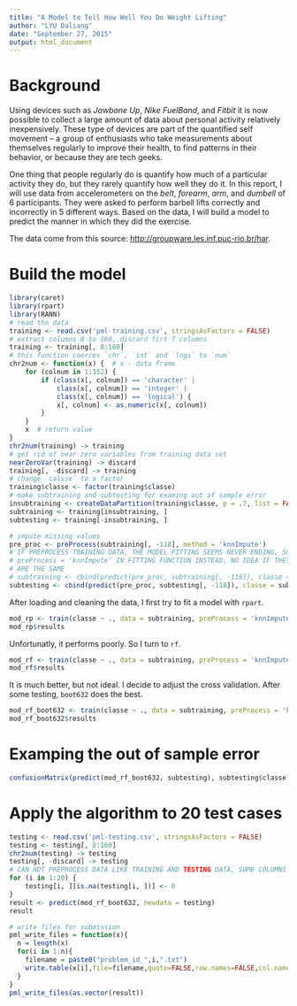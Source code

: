 ```yaml
---
title: "A Model to Tell How Well You Do Weight Lifting"
author: "LYU Daliang"
date: "September 27, 2015"
output: html_document
---
```


# Background

Using devices such as _Jawbone Up_, _Nike FuelBand_, and _Fitbit_ it is now possible to collect a large amount of data about personal activity relatively inexpensively. These type of devices are part of the quantified self movement – a group of enthusiasts who take measurements about themselves regularly to improve their health, to find patterns in their behavior, or because they are tech geeks. 

One thing that people regularly do is quantify how much of a particular activity they do, but they rarely quantify how well they do it. In this report, I will use data from accelerometers on the _belt_, _forearm_, _arm_, and _dumbell_ of 6 participants. They were asked to perform barbell lifts correctly and incorrectly in 5 different ways. Based on the data, I will build a model to predict the manner in which they did the exercise. 

The data come from this source: <http://groupware.les.inf.puc-rio.br/har>.

# Build the model

```r
library(caret)
library(rpart)
library(RANN)
# read the data
training <- read.csv('pml-training.csv', stringsAsFactors = FALSE)
# extract columns 8 to 160, discard firt 7 columns
training <- training[, 8:160]
# this function coerces `chr`, `int` and `logi` to `num`
chr2num <- function(x) {  # x - data frame
    for (colnum in 1:152) {
        if (class(x[, colnum]) == 'character' | 
            class(x[, colnum]) == 'integer' | 
            class(x[, colnum]) == 'logical') {
            x[, colnum] <- as.numeric(x[, colnum])
        }
    }
    x  # return value
}
chr2num(training) -> training
# get rid of near zero variables from training data set
nearZeroVar(training) -> discard
training[, -discard] -> training
# change `calsse` to a factor
training$classe <- factor(training$classe)
# make subtraining and subtesting for examing out of sample error 
insubtraining <- createDataPartition(training$classe, p = .7, list = FALSE)
subtraining <- training[insubtraining, ]
subtesting <- training[-insubtraining, ]

# impute missing values
pre_proc <- preProcess(subtraining[, -118], method = 'knnImpute')
# IF PREPROCESS TRAINING DATA, THE MODEL FITTING SEEMS NEVER ENDING, SO PUT 
# preProcess = 'knnImpute' IN FITTING FUNCTION INSTEAD. NO IDEA IF THEY
# ARE THE SAME
# subtraining <- cbind(predict(pre_proc, subtraining[, -118]), classe = subtraining$classe)
subtesting <- cbind(predict(pre_proc, subtesting[, -118]), classe = subtesting$classe)
```

After loading and cleaning the data, I first try to fit a model with `rpart`.

```r
mod_rp <- train(classe ~ ., data = subtraining, preProcess = 'knnImpute', method = 'rpart')
mod_rp$results
```

Unfortunatly, it performs poorly. So I turn to `rf`.

```r
mod_rf <- train(classe ~ ., data = subtraining, preProcess = 'knnImpute', method = 'rf')
mod_rf$results
```

It is much better, but not ideal. I decide to adjust the cross validation. After some testing, `boot632` does the best.

```r
mod_rf_boot632 <- train(classe ~ ., data = subtraining, preProcess = 'knnImpute', method = 'rf', trControl = trainControl(method = 'boot632'))
mod_rf_boot632$results
```

# Examping the out of sample error

```r
confusionMatrix(predict(mod_rf_boot632, subtesting), subtesting$classe)
```

# Apply the algorithm to 20 test cases 

```r
testing <- read.csv('pml-testing.csv', stringsAsFactors = FALSE)
testing <- testing[, 8:160]
chr2num(testing) -> testing
testing[, -discard] -> testing
# CAN NOT PREPROCESS DATA LIKE TRAINING AND TESTING DATA, SOME COLUMNS ARE ALL # `NA`, I PLUG IN `0` INSTEAD, MAYBE IT IS THE REASON OF POOR PERFORMANCE
for (i in 1:20) {
    testing[i, ][is.na(testing[i, ])] <- 0
}
result <- predict(mod_rf_boot632, newdata = testing)
result

# write files for submission
pml_write_files = function(x){
  n = length(x)
  for(i in 1:n){
    filename = paste0("problem_id_",i,".txt")
    write.table(x[i],file=filename,quote=FALSE,row.names=FALSE,col.names=FALSE)
  }
}
pml_write_files(as.vector(result))
```
